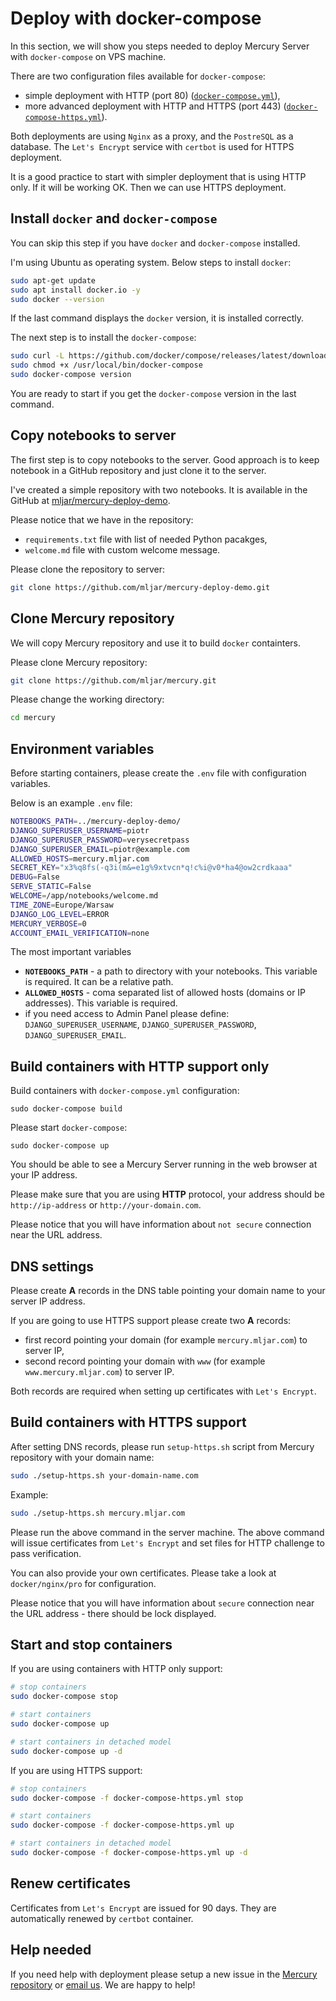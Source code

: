 
# Deploy with docker-compose

In this section, we will show you steps needed to deploy Mercury Server with `docker-compose` on VPS machine. 

There are two configuration files available for `docker-compose`:
- simple deployment with HTTP (port 80) ([`docker-compose.yml`](https://github.com/mljar/mercury/blob/main/docker-compose.yml)),
- more advanced deployment with HTTP and HTTPS (port 443) ([`docker-compose-https.yml`](https://github.com/mljar/mercury/blob/main/docker-compose-https.yml)). 

Both deployments are using `Nginx` as a proxy, and the `PostreSQL` as a database. The `Let's Encrypt` service with `certbot` is used for HTTPS deployment. 

It is a good practice to start with simpler deployment that is using HTTP only. If it will be working OK. Then we can use HTTPS deployment.

## Install `docker` and `docker-compose`

You can skip this step if you have `docker` and `docker-compose` installed.

I'm using Ubuntu as operating system. Below steps to install `docker`:

```bash
sudo apt-get update
sudo apt install docker.io -y
sudo docker --version
```

If the last command displays the `docker` version, it is installed correctly.

The next step is to install the `docker-compose`:

```bash
sudo curl -L https://github.com/docker/compose/releases/latest/download/docker-compose-$(uname -s)-$(uname -m) -o /usr/local/bin/docker-compose
sudo chmod +x /usr/local/bin/docker-compose
sudo docker-compose version
```

You are ready to start if you get the `docker-compose` version in the last command.

## Copy notebooks to server

The first step is to copy notebooks to the server. Good approach is to keep notebook in a GitHub repository and just clone it to the server.

I've created a simple repository with two notebooks. It is available in the GitHub at [mljar/mercury-deploy-demo](https://github.com/mljar/mercury-deploy-demo).

Please notice that we have in the repository:
- `requirements.txt` file with list of needed Python pacakges,
- `welcome.md` file with custom welcome message.

Please clone the repository to server:

```bash
git clone https://github.com/mljar/mercury-deploy-demo.git
```

## Clone Mercury repository

We will copy Mercury repository and use it to build `docker` containters.

Please clone Mercury repository:

```bash
git clone https://github.com/mljar/mercury.git
```

Please change the working directory:

```bash
cd mercury
```

## Environment variables

Before starting containers, please create the `.env` file with configuration variables.

Below is an example `.env` file:

```bash
NOTEBOOKS_PATH=../mercury-deploy-demo/
DJANGO_SUPERUSER_USERNAME=piotr
DJANGO_SUPERUSER_PASSWORD=verysecretpass
DJANGO_SUPERUSER_EMAIL=piotr@example.com
ALLOWED_HOSTS=mercury.mljar.com
SECRET_KEY="x3%q8fs(-q3i(m&=e1g%9xtvcn*q!c%i@v0*ha4@ow2crdkaaa"
DEBUG=False
SERVE_STATIC=False
WELCOME=/app/notebooks/welcome.md
TIME_ZONE=Europe/Warsaw
DJANGO_LOG_LEVEL=ERROR
MERCURY_VERBOSE=0
ACCOUNT_EMAIL_VERIFICATION=none
```

The most important variables
- **`NOTEBOOKS_PATH`** - a path to directory with your notebooks. This variable is required. It can be a relative path.
- **`ALLOWED_HOSTS`** - coma separated list of allowed hosts (domains or IP addresses). This variable is required.
- if you need access to Admin Panel please define: `DJANGO_SUPERUSER_USERNAME`, `DJANGO_SUPERUSER_PASSWORD`, `DJANGO_SUPERUSER_EMAIL`.


## Build containers with HTTP support only

Build containers with `docker-compose.yml` configuration:

```
sudo docker-compose build
```

Please start `docker-compose`:

```
sudo docker-compose up
```

You should be able to see a Mercury Server running in the web browser at your IP address. 

Please make sure that you are using **HTTP** protocol, your address should be `http://ip-address` or `http://your-domain.com`.


<Screenshot src={deployHttpPng} alt="Deployment with HTTP support" />

Please notice that you will have information about `not secure` connection near the URL address.


## DNS settings

Please create **A** records in the DNS table pointing your domain name to your server IP address.

If you are going to use HTTPS support please create two **A** records:
- first record pointing your domain (for example `mercury.mljar.com`) to server IP,
- second record pointing your domain with `www` (for example `www.mercury.mljar.com`) to server IP.

Both records are required when setting up certificates with `Let's Encrypt`.

## Build containers with HTTPS support

After setting DNS records, please run `setup-https.sh` script from Mercury repository with your domain name:

```bash
sudo ./setup-https.sh your-domain-name.com
```

Example:
```bash
sudo ./setup-https.sh mercury.mljar.com
```

Please run the above command in the server machine. 
The above command will issue certificates from `Let's Encrypt` and set files for HTTP challenge to pass verification.

You can also provide your own certificates. Please take a look at `docker/nginx/pro` for configuration.

<Screenshot src={deployHttpsPng} alt="Deployment with HTTPS support" />

Please notice that you will have information about `secure` connection near the URL address - there should be lock displayed.


## Start and stop containers

If you are using containers with HTTP only support:

```bash
# stop containers
sudo docker-compose stop 

# start containers
sudo docker-compose up

# start containers in detached model
sudo docker-compose up -d 
```

If you are using HTTPS support:

```bash
# stop containers
sudo docker-compose -f docker-compose-https.yml stop 

# start containers
sudo docker-compose -f docker-compose-https.yml up

# start containers in detached model
sudo docker-compose -f docker-compose-https.yml up -d 
```

## Renew certificates

Certificates from `Let's Encrypt` are issued for 90 days. They are automatically renewed by `certbot` container. 

## Help needed

If you need help with deployment please setup a new issue in the [Mercury repository](https://github.com/mljar/mercury) or [email us](/support/contact/). We are happy to help!


